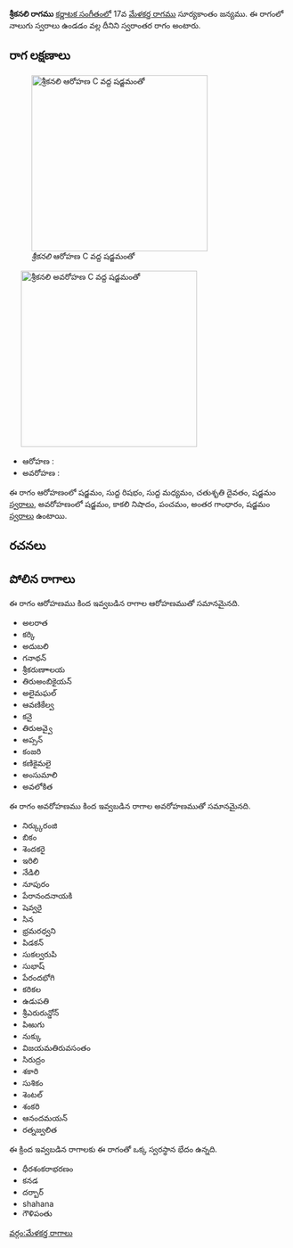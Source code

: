{{Infobox ragam
	| name          	= శ్రీకనలి
	| synonym	    	= 
	| mela          	= 
	| chakra        	= 
	| janaka        	= 
	| type          	= స్వరాంతర
	| arohanam      	= {{svaraC|S|R1|M1|D2|S'}} 
	| avarohanam    	= {{svaraC|S'|N3|P|G3|S}}
	| jeeva         	=
	| chhaya        	=
	| nyasa         	=
	| vishesha      	= 
	| equivalent  		= 
}}
{{కర్ణాటక సంగీత రాగాలు}}
'''శ్రీకనలి రాగము''' [[కర్ణాటక సంగీతం]]లో 17వ [[మేళకర్త రాగము]] సూర్యకాంతం జన్యము.  ఈ రాగంలో నాలుగు స్వరాలు ఉండడం వల్ల దీనిని స్వరాంతర రాగం అంటారు.


==రాగ లక్షణాలు==
[[Image:shrikanali_ar_kb2wiki.png|thumb|right|316px|''శ్రీకనలి'' ఆరోహణ C వద్ద షడ్జమంతో]]
	[[Image:shrikanali_av_kb2wiki.png|thumb|right|316px|''శ్రీకనలి'' అవరోహణ C వద్ద షడ్జమంతో]]

* ఆరోహణ : {{svaraC|S|R1|M1|D2|S'}} 
* అవరోహణ : {{svaraC|S'|N3|P|G3|S}}

ఈ రాగం ఆరోహణంలో షడ్జమం, సుద్ద  రిషభం, సుద్ద మధ్యమం, చతుశృతి దైవతం, షడ్జమం [[స్వరాలు]], అవరోహణంలో షడ్జమం, కాకలి  నిషాదం, పంచమం, అంతర గాంధారం, షడ్జమం [[స్వరాలు]] ఉంటాయి.

==రచనలు==



==పోలిన రాగాలు==
ఈ రాగం ఆరోహణము కింద ఇవ్వబడిన రాగాల ఆరోహణముతో సమానమైనది.
* అలరాత
* కర్కి
* అదుబలి
* గనాథన్
* శ్రీకరుణాాలయ
* తిరుఅంబికైయన్
* అలైమఘల్
* ఆవణికేల్వ
*  కనై
* తిరుఅవ్వై
* అప్సన్
* కంజరి
* కణికైమలై
* అంసుమాలి
* అవలోకిత

ఈ రాగం అవరోహణము కింద ఇవ్వబడిన రాగాల అవరోహణముతో సమానమైనది.
* నిర్క్కురంజి
* బికం
* శెందకరై
* ఇరిలి
* నేడిలి
* నూపురం
* పేరానందనాయకి
* షెవ్వరై
* సిన
* భ్రమరధ్వని
* పిడకన్
* సుకల్వరుపి
* సుభాష్
* పేరందభోగి
* కరికల
* ఉడుపతి
*  శ్రీఎరురున్డోన్
* పిఱుగు
* నుక్కు
* విజయమతిరువసంతం
* సిరుద్రం
* శకారి
* సుశికం
* శెంటల్
* శంకరి
* ఆనందమయన్
* రత్నజ్వలిత

ఈ క్రింద ఇవ్వబడిన రాగాలకు ఈ రాగంతో ఒక్క స్వరస్థాన భేదం ఉన్నది.
* ధీరశంకరాభరణం
* కనడ
* దర్బార్
* shahana
* గౌళిపంతు



[[వర్గం:మేళకర్త రాగాలు]]